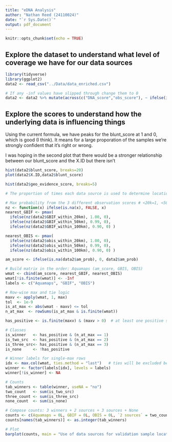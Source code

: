 ```yaml
---
title: "eDNA Analysis"
author: "Nathan Reed (24110024)"
date: "`r Sys.Date()`"
output: pdf_document
---
```


```r
knitr::opts_chunk$set(echo = TRUE)
```

## Explore the dataset to understand what level of coverage we have for our data sources

```r
library(tidyverse)
library(ggplot2)
data2 <- read_csv("../Data/data_enriched.csv")

# If any -inf values have slipped through change them to 0
data2 <- data2 %>% mutate(across(c("DNA_score","obs_score"), ~ ifelse(is.infinite(.x) & .x < 0, 0, .x)))
```


## Explore the scores to understand how the underlying data is influencing things

Using the current formula, we have peaks for the blunt_score at 1 and 0, which is good (I think). It means for a large proporation of the samples we're strongly confident that it's right or wrong.

I was hoping in the second plot that there would be a stronger relationship between our blunt_score and the X.ID but there isn't

```r
hist(data2$blunt_score, breaks=20)
plot(data2$X.ID,data2$blunt_score)
```

```r
hist(data2$geo_evidence_score, breaks=5)
```

```r
# The proportion of times each data source is used to determine location validity

# Max probability from the 3 different observation scores # <20k=1, <50k=0.99, <100k=0.90 
nz <- function(x) ifelse(is.na(x), FALSE, x) 
nearest_GBIF <- pmax( 
  ifelse(nz(data2$GBIF_within_20km), 1.00, 0), 
  ifelse(nz(data2$GBIF_within_50km), 0.99, 0), 
  ifelse(nz(data2$GBIF_within_100km), 0.90, 0) ) 

nearest_OBIS <- pmax( 
  ifelse(nz(data2$obis_within_20km), 1.00, 0), 
  ifelse(nz(data2$obis_within_50km), 0.99, 0), 
  ifelse(nz(data2$obis_within_100km), 0.90, 0) ) 

am_score <- ifelse(is.na(data2$am_prob), 0, data2$am_prob)

# Build matrix in the order: Aquamaps (am_score, GBIS, OBIS)
wmat <- cbind(am_score, nearest_GBIF, nearest_OBIS)
wmat[!is.finite(wmat)] <- -Inf
labels <- c("Aquamaps", "GBIF", "OBIS")

# Row-wise max and tie logic
maxv <- apply(wmat, 1, max)
tol  <- 1e-9
is_at_max <- abs(wmat - maxv) <= tol
n_at_max  <- rowSums(is_at_max & is.finite(wmat))

has_positive <- is.finite(maxv) & (maxv > 0)  # at least one positive signal

# Classes
is_winner   <- has_positive & (n_at_max == 1)
is_two_src  <- has_positive & (n_at_max == 2)
is_three_src<- has_positive & (n_at_max == 3)
is_none     <- !has_positive

# Winner labels for single-max rows
idx <- max.col(wmat, ties.method = "last")   # ties will be excluded below
winner <- factor(labels[idx], levels = labels)
winner[!is_winner] <- NA

# Counts
tab_winners <- table(winner, useNA = "no")
two_count   <- sum(is_two_src)
three_count <- sum(is_three_src)
none_count  <- sum(is_none)

# Compose counts: 3 winners + 2 sources + 3 sources + None
counts <- c(Aquamaps = 0L, GBIF = 0L, OBIS = 0L, `2 sources` = two_count, `3 sources` = three_count, None = none_count)
counts[names(tab_winners)] <- as.integer(tab_winners)

# Plot
barplot(counts, main = "Use of data sources for validation sample location", ylab = "Count", xlab = "Data sources")

```


